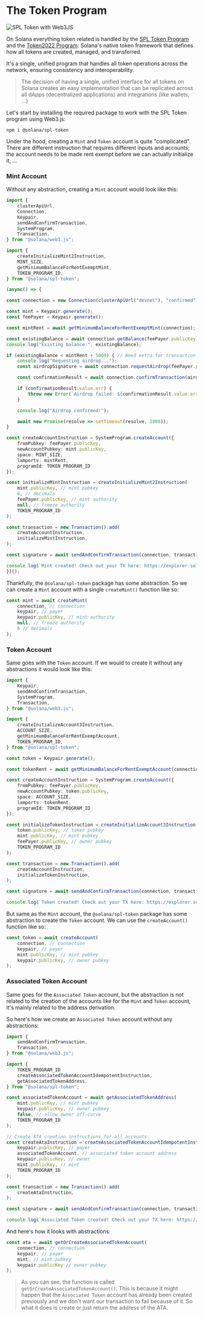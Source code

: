 
# The Token Program

![SPL Token with Web3JS](/graphics/course-banners/spl-token-with-web3js.png)

On Solana everything token related is handled by the [SPL Token Program](https://github.com/solana-program/token) and the [Token2022 Program](/en/courses/token-2022-program): Solana's native token framework that defines how all tokens are created, managed, and transferred. 

It's a single, unified program that handles all token operations across the network, ensuring consistency and interoperability.

> The decision of having a single, unified interface for all tokens on Solana creates an easy implementation that can be replicated across all dApps (decentralized applications) and integrations (like wallets, ...)

Let's start by installing the required package to work with the SPL Token program using Web3.js:

```
npm i @solana/spl-token
```

<ArticleSection name="Mint and Token Accounts" id="mint-and-token-accounts" level="h2" />

Under the hood, creating a `Mint` and `Token` account is quite "complicated". There are different instruction that requires different inputs and accounts; the account needs to be made rent exempt before we can actually initialize it, ...

### Mint Account

Without any abstraction, creating a `Mint` account would look like this:

```ts
import {
    clusterApiUrl,
    Connection,
    Keypair,
    sendAndConfirmTransaction,
    SystemProgram,
    Transaction,
} from "@solana/web3.js";

import {
    createInitializeMint2Instruction,
    MINT_SIZE,
    getMinimumBalanceForRentExemptMint,
    TOKEN_PROGRAM_ID,
} from "@solana/spl-token";

(async() => {

const connection = new Connection(clusterApiUrl("devnet"), "confirmed");

const mint = Keypair.generate();
const feePayer = Keypair.generate();

const mintRent = await getMinimumBalanceForRentExemptMint(connection);

const existingBalance = await connection.getBalance(feePayer.publicKey);
console.log("Existing balance:", existingBalance);

if (existingBalance < mintRent + 5000) { // Need extra for transaction fees
    console.log("Requesting airdrop...");
    const airdropSignature = await connection.requestAirdrop(feePayer.publicKey, 1_000_000_000);

    const confirmationResult = await connection.confirmTransaction(airdropSignature, "confirmed");

    if (confirmationResult.value.err) {
        throw new Error(`Airdrop failed: ${confirmationResult.value.err}`);
    }

    console.log("Airdrop confirmed!");

    await new Promise(resolve => setTimeout(resolve, 1000));
}

const createAccountInstruction = SystemProgram.createAccount({
    fromPubkey: feePayer.publicKey,
    newAccountPubkey: mint.publicKey,
    space: MINT_SIZE,
    lamports: mintRent,
    programId: TOKEN_PROGRAM_ID
});

const initializeMintInstruction = createInitializeMint2Instruction(
    mint.publicKey, // mint pubkey
    6, // decimals
    feePayer.publicKey, // mint authority
    null, // freeze authority
    TOKEN_PROGRAM_ID
);

const transaction = new Transaction().add(
    createAccountInstruction,
    initializeMintInstruction,
);

const signature = await sendAndConfirmTransaction(connection, transaction, [feePayer, mint]);

console.log(`Mint created! Check out your TX here: https://explorer.solana.com/tx/${signature}?cluster=devnet`);
})();
```

Thankfully, the `@solana/spl-token` package has some abstraction. So we can create a `Mint` account with a single `createMint()` function like so: 

```ts
const mint = await createMint(
    connection, // connection
    keypair, // payer
    keypair.publicKey, // mint authority
    null, // freeze authority
    6 // decimals
);
```

### Token Account

Same goes with the `Token` account. If we would to create it without any abstractions it would look like this:

```ts
import {
    Keypair,
    sendAndConfirmTransaction,
    SystemProgram,
    Transaction,
} from "@solana/web3.js";

import {
    createInitializeAccount3Instruction,
    ACCOUNT_SIZE,
    getMinimumBalanceForRentExemptAccount,
    TOKEN_PROGRAM_ID,
} from "@solana/spl-token";

const token = Keypair.generate();

const tokenRent = await getMinimumBalanceForRentExemptAccount(connection);

const createAccountInstruction = SystemProgram.createAccount({
    fromPubkey: feePayer.publicKey,
    newAccountPubkey: token.publicKey,
    space: ACCOUNT_SIZE,
    lamports: tokenRent,
    programId: TOKEN_PROGRAM_ID
});

const initializeTokenInstruction = createInitializeAccount3Instruction(
    token.publicKey, // token pubkey
    mint.publicKey, // mint pubkey
    feePayer.publicKey, // owner pubkey
    TOKEN_PROGRAM_ID
);

const transaction = new Transaction().add(
    createAccountInstruction,
    initializeTokenInstruction,
);

const signature = await sendAndConfirmTransaction(connection, transaction, [keypair, token]);

console.log(`Token created! Check out your TX here: https://explorer.solana.com/tx/${signature}?cluster=devnet`);
```

But same as the `Mint` account, the `@solana/spl-token` package has some abstraction to create the `Token` account. We can use the `createAccount()` function like so:

```ts
const token = await createAccount(
    connection, // connection
    keypair, // payer
    mint.publicKey, // mint pubkey
    keypair.publicKey, // owner pubkey
);
```

### Associated Token Account

Same goes for the `Associated Token` account, but the abstraction is not related to the creation of the accounts like for the `Mint` and `Token` account, it's mainly related to the address derivation.

So here's how we create an `Associated Token` account without any abstractions:

```ts
import {
    sendAndConfirmTransaction,
    Transaction,
} from "@solana/web3.js";

import {
    TOKEN_PROGRAM_ID
    createAssociatedTokenAccountIdempotentInstruction,
    getAssociatedTokenAddress,
} from "@solana/spl-token";

const associatedTokenAccount = await getAssociatedTokenAddress(
    mint.publicKey, // mint pubkey
    keypair.publicKey, // owner pubkey
    false, // allow owner off-curve
    TOKEN_PROGRAM_ID
);

// Create ATA creation instructions for all accounts
const createAtaInstruction = createAssociatedTokenAccountIdempotentInstruction(
    keypair.publicKey, // payer
    associatedTokenAccount, // associated token account address
    keypair.publicKey, // owner
    mint.publicKey, // mint
    TOKEN_PROGRAM_ID
);

const transaction = new Transaction().add(
    createAtaInstruction,
);

const signature = await sendAndConfirmTransaction(connection, transaction, [keypair]);

console.log(`Associated Token created! Check out your TX here: https://explorer.solana.com/tx/${signature}?cluster=devnet`);
```

And here's how it looks with abstractions: 

```ts
const ata = await getOrCreateAssociatedTokenAccount(
    connection, // connection
    keypair, // payer
    mint, // mint pubkey
    keypair.publicKey // owner pubkey
);
```

> As you can see, the function is called `getOrCreateAssociatedTokenAccount()`. This is because it might happen that the `Associated Token` account has already been created previously and we don't want our transaction to fail because of it. So what it does is create or just return the address of the ATA.